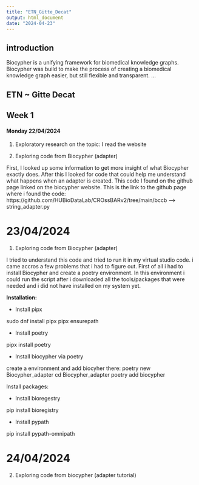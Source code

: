 ---
title: "ETN_Gitte_Decat"
output: html_document
date: "2024-04-23"
---

## introduction 

Biocypher is a unifying framework for biomedical knowledge graphs.
Biocypher was build to make the process of creating a biomedical knowledge graph easier, but still flexible and transparent. 
...


## ETN ~ Gitte Decat

## Week 1
#### Monday 22/04/2024
1. Exploratory research on the topic:
I read the website 

1. Exploring code from Biocypher (adapter)

First, I looked up some information to get more insight of what  Biocypher exactly does. After this I looked for code that could help me understand what happens when an adapter is created. This code I found on the github page linked on the biocypher website. 
This is the link to the github page where i found the code:  https://github.com/HUBioDataLab/CROssBARv2/tree/main/bccb --> string_adapter.py

# 23/04/2024

1. Exploring code from Biocypher (adapter)

I tried to understand this code and tried to run it in my virtual studio code. i came accros a few problems that i had to figure out. First of all i had to install Biocypher and create a poetry environment. In this environment i could run the script after i downloaded all the tools/packages that were needed and i did not have installed on my system yet. 

**Installation:** 

- Install pipx 

sudo dnf install pipx
pipx ensurepath

- Install poetry 

pipx install poetry

- Install biocypher via poetry 

create a environment and add biocyher there:
poetry new Biocypher_adapter
cd Biocypher_adapter
poetry add biocypher

Install packages: 

- Install bioregestry 

pip install bioregistry

- Install pypath

pip install pypath-omnipath


# 24/04/2024

2. Exploring code from biocypher (adapter tutorial)

